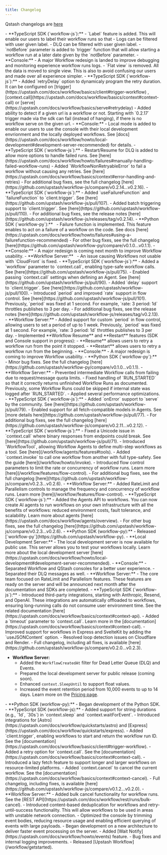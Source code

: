 ```yaml
---
title: Changelog
---
```


<Warning>Qstash changelogs are [here](/qstash/overall/changelog)</Warning>

<Update label="September 2025">
- **TypeScript SDK (`workflow-js`):**
    - `Label` feature is added. This will enable our users to label their workflow runs so that 
        - Logs can be filtered with user given label. 
        - DLQ can be filtered with user given label.
    - `notBefore` parameter is added to `trigger` function that will allow starting a workflow run at a later date 
    given by the `notBefore` parameter.
- **Console:**
    - A major Workflow redesign is landed to improve debugging and monitoring experience workflow runs logs.
        - `Flat view` is removed. All the data is moved to single view. This is also to avoid confusing our 
        users and made over all experience simpler.                    
</Update>


<Update label="August 2025">
- **TypeScript SDK (`workflow-js`):**
    - Added `retryDelay` option to dynamicaly program the retry duration. It can be configured on 
    [trigger](https://upstash.com/docs/workflow/basics/client#trigger-workflow) , [context.call](https://upstash.com/docs/workflow/basics/context#context-call)
    or [serve](https://upstash.com/docs/workflow/basics/serve#retrydelay)
    - Added ability to detect if a given url is a workflow or not. Starting with `0.2.17` trigger made via the sdk can fail (instead of hanging), 
    if there is no workflow serve on the given url.
- **Console:**
    - Local mode is added to enable our users to use the console with their local development envrionment and the locally deployed workflows. 
    See [docs](https://upstash.com/docs/workflow/howto/local-development#development-server-recommended) for details. 
</Update>

<Update label="July 2025">
- **TypeScript SDK (`workflow-js`):**
    - Restart/Resume for DLQ is added to allow more options to handle failed runs. See [here](https://upstash.com/docs/workflow/howto/failures#manually-handling-failed-workflow-runs)
    - Added `WorkflowNonRetryableError` to fail a workflow without causing any retries. See [here](https://upstash.com/docs/workflow/basics/context#error-handling-and-retries)
    - For additional bug fixes, see the full changelog [here](https://github.com/upstash/workflow-js/compare/v0.2.14...v0.2.16).
</Update>

<Update label="June 2025">
- **TypeScript SDK (`workflow-js`):**
    - Added `useFailureFunction` and `failureFunction` to `client.trigger`. See [here](https://github.com/upstash/workflow-js/pull/107).
    - Added batch triggering support to `client.trigger`. See [here](https://github.com/upstash/workflow-js/pull/110).
    - For additional bug fixes, see the release notes [here](https://github.com/upstash/workflow-js/releases/tag/v0.2.14).
- **Python SDK (`workflow-py`):**  
    - Failure function is implemented. This feature enables to act on a failure of a workflow on the code. See docs [here](https://upstash.com/docs/workflow/howto/failures#using-a-failurefunction-recommended)
    - For other bug fixes, see the full changelog [here](https://github.com/upstash/workflow-py/compare/v0.1.0...v0.1.1).
- **Console:**
    - A major redesign is coming next month to improve Workflow usability.
- **Workflow Server:**  
    - An issue causing Workflows not usable with `CloudFront` is fixed. 
</Update>

<Update label="May 2025">
- **TypeScript SDK (`workflow-js`):**
    - Added a `workflow` parameter to `context.call`, enabling type-safe workflow calls. See [here](https://github.com/upstash/workflow-js/pull/75).
    - Enabled passing `context.call` settings when defining an Agent. See [here](https://github.com/upstash/workflow-js/pull/90).
    - Added `delay` support to `client.trigger`. See [here](https://github.com/upstash/workflow-js/pull/100).
    - Introduced `period` and improved `rate` support in flow control. See [here](https://github.com/upstash/workflow-js/pull/101).  
      Previously, `period` was fixed at 1 second. For example, `rate: 3 period: 1d` throttles publishes to 3 per day.
    - For additional bug fixes, see the release notes [here](https://github.com/upstash/workflow-js/releases/tag/v0.2.13).
- **Workflow Server:** 
    - Added support for custom `period` in flow control, allowing users to set a period of up to 1 week.  
      Previously, `period` was fixed at 1 second. For example, `rate: 3 period: 1d` throttles publishes to 3 per day.
    - Implemented **Workflow Resume** and **Restart** features (SDK and Console support in progress):  
        - **Resume** allows users to retry a workflow run from the point it stopped.  
        - **Restart** allows users to retry a workflow run from the beginning.
- **Console:**
    - A major redesign is coming to improve Workflow usability.
</Update>

<Update label="April 2025">
- **Python SDK (`workflow-py`):**  
    - Minor bug fixes.  
      See the full changelog [here](https://github.com/upstash/workflow-py/compare/v0.1.0...v0.1.1).
- **Workflow Server:** 
    - Prevented intermediate Workflow calls from failing due to request/message quota limits.
    - Fixed handling of `RUN_STARTED` so that it correctly returns unfinished Workflow Runs as documented.  
      Previously, some Workflow Runs could be skipped if internal state was logged after `RUN_STARTED`.
    - Applied several performance optimizations.
</Update>


<Update label="March 2025">
- **TypeScript SDK (`workflow-js`):**  
	- Added `onError` support to `serve` by the community. See [here](https://github.com/upstash/workflow-js/pull/79).
    - Enabled support for all fetch-compatible models in Agents. See [more details here](https://github.com/upstash/workflow-js/pull/77).
    - For additional bug fixes, see the full changelog [here](https://github.com/upstash/workflow-js/compare/v0.2.11...v0.2.12).
</Update>

<Update label="February 2025">
- **TypeScript SDK (`workflow-js`):**  
	- Fixed a Unicode issue in `context.call` where binary responses from endpoints could break. See [here](https://github.com/upstash/workflow-js/pull/71).
    - Introduced `WorkflowTool`, allowing Workflow Agents to define multi-step workflows as a tool. See [here](/workflow/agents/features#tools).
    - Added `context.invoke` to call one workflow from another with full type-safety. See the guide [here](/workflow/howto/invoke).
    - Introduced flow control parameters to limit the rate or concurrency of workflow runs. Learn more [here](/workflow/features/flow-control).
    - For additional bug fixes, see the full changelog [here](https://github.com/upstash/workflow-js/compare/v0.2.3...v0.2.6).
- **Workflow Server:**  
    - Added RateLimit and Parallelism controls to manage the frequency and concurrency of workflow runs. Learn more [here](/workflow/features/flow-control).
</Update>

<Update label="January 2025">
- **TypeScript SDK (`workflow-js`):**  
    - Added the Agents API to workflows. You can now create AI agents to run workflows on your own infrastructure with all the benefits of workflows: reduced environment costs, fault tolerance, and scalability. Learn more about agents [here](https://upstash.com/docs/workflow/agents/overview). 
    - For other bug fixes, see the full changelog [here](https://github.com/upstash/workflow-js/compare/v0.2.3...v0.2.6).
- **Python SDK (workflow-py):**  
    - Released [`workflow-py`](https://github.com/upstash/workflow-py).
- **Local Development Server:**  
    - The local development server is now available for public use. This server allows you to test your workflows locally. Learn more about the local development server [here](https://upstash.com/docs/workflow/howto/local-development#development-server-recommended).    
- **Console:**
    - Separated Workflow and QStash consoles for a better user experience.
    - Separated their DLQ messages as well.
- **Workflow Server:**  
    - The core team focused on RateLimit and Parallelism features. These features are ready on the server and will be announced next month after the documentation and SDKs are completed.
</Update>  

<Update label="December 2024">  
- **TypeScript SDK (`workflow-js`):**  
    - Introduced third-party integrations, starting with Anthropic, Resend, and OpenAI. These integrations are automatically offloaded to workflows, ensuring long-running calls do not consume user environment time. See the related documentation [here](https://upstash.com/docs/workflow/basics/context#context-api).  
    - Added a `timeout` parameter to `context.call`. Learn more in the [documentation](https://upstash.com/docs/workflow/basics/context#context-call).  
    - Improved support for workflows in Express and SvelteKit by adding the `useJSONContent` option.  
    - Resolved loop detection issues on Cloudflare and Render.  
    - Full changelog, including all fixes, is available [here](https://github.com/upstash/workflow-js/compare/v0.2.0...v0.2.3).  

- **Workflow Server:**  
    - Added the `WorkflowCreatedAt` filter for Dead Letter Queue (DLQ) and Events.  
    - Prepared the local development server for public release (coming soon).  
    - Enhanced `context.SleepUntil` to support float values.  
    - Increased the event retention period from 10,000 events to up to 14 days. Learn more on the [Pricing page](https://upstash.com/pricing/workflow).  
</Update>

<Update label="November 2024">  
- **Python SDK (workflow-py):**  
    - Began development of the Python SDK.  
- **TypeScript SDK (workflow-js):**  
    - Added support for string durations (e.g., `1d`, `30s`) in `context.sleep` and `context.waitForEvent`.  
    - Introduced integrations for [Astro](https://upstash.com/docs/workflow/quickstarts/astro) and [Express](https://upstash.com/docs/workflow/quickstarts/express).  
    - Added `client.trigger`, enabling workflows to start and return the workflow run ID. See the [documentation](https://upstash.com/docs/workflow/basics/client#trigger-workflow).  
    - Added a retry option for `context.call`. See the [documentation](https://upstash.com/docs/workflow/basics/context#context-call).  
    - Introduced a lazy fetch feature to support longer and larger workflows on resource-limited platforms.  
    - Added `context.cancel` to cancel the current workflow. See the [documentation](https://upstash.com/docs/workflow/basics/context#context-cancel).  
    - Full changelog, including fixes, is available [here](https://github.com/upstash/workflow-js/compare/v0.1.2...v0.2.0).  
- **Workflow Server:**  
    - Added bulk cancel functionality for workflow runs. See the [REST API](https://upstash.com/docs/workflow/rest/runs/bulk-cancel).  
    - Introduced content-based deduplication for workflows and retry-until-success functionality. This will allow workflows to be used in areas with unstable network connection.
</Update>  


<Update label="October 2024">
- Optimized the console by trimming event bodies, reducing resource usage and enabling efficient querying of events with large payloads.
- Began development on a new architecture to deliver faster event processing on the server.
- Added [Wait Notify](https://upstash.com/docs/workflow/howto/events) feature.
</Update>

<Update label="September 2024">
- Bug fixes and internal logging improvements.
</Update>

<Update label="August 2024">
- Released [Upstash Workflow](/workflow/getstarted).
</Update>